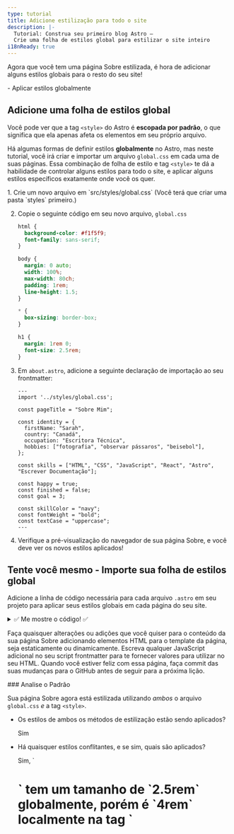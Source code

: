 ```yaml
---
type: tutorial
title: Adicione estilização para todo o site
description: |-
  Tutorial: Construa seu primeiro blog Astro —
  Crie uma folha de estilos global para estilizar o site inteiro
i18nReady: true
---
```


Agora que você tem uma página Sobre estilizada, é hora de adicionar alguns estilos globais para o resto do seu site!

<PreCheck>
  - Aplicar estilos globalmente
</PreCheck>

## Adicione uma folha de estilos global

Você pode ver que a tag `<style>` do Astro é **escopada por padrão**, o que significa que ela apenas afeta os elementos em seu próprio arquivo.

Há algumas formas de definir estilos **globalmente** no Astro, mas neste tutorial, você irá criar e importar um arquivo `global.css` em cada uma de suas páginas. Essa combinação de folha de estilo e tag `<style>` te dá a habilidade de controlar alguns estilos para todo o site, e aplicar alguns estilos específicos exatamente onde você os quer.

<Steps>
1. Crie um novo arquivo em `src/styles/global.css` (Você terá que criar uma pasta `styles` primeiro.)

2. Copie o seguinte código em seu novo arquivo, `global.css`

    ```css title="src/styles/global.css"
    html {
      background-color: #f1f5f9;
      font-family: sans-serif;
    }

    body {
      margin: 0 auto;
      width: 100%;
      max-width: 80ch;
      padding: 1rem;
      line-height: 1.5;
    }

    * {
      box-sizing: border-box;
    }

    h1 {
      margin: 1rem 0;
      font-size: 2.5rem;
    }
    ```

3. Em `about.astro`, adicione a seguinte declaração de importação ao seu frontmatter: 

    ```astro title="src/pages/about.astro" ins={2}
    ---
    import '../styles/global.css';

    const pageTitle = "Sobre Mim";

    const identity = {
      firstName: "Sarah",
      country: "Canadá",
      occupation: "Escritora Técnica",
      hobbies: ["fotografia", "observar pássaros", "beisebol"],
    };

    const skills = ["HTML", "CSS", "JavaScript", "React", "Astro", "Escrever Documentação"];

    const happy = true;
    const finished = false;
    const goal = 3;

    const skillColor = "navy";
    const fontWeight = "bold";
    const textCase = "uppercase";
    ---
    ```

4. Verifique a pré-visualização do navegador de sua página Sobre, e você deve ver os novos estilos aplicados!
</Steps>

<Box icon="puzzle-piece">

## Tente você mesmo - Importe sua folha de estilos global

Adicione a linha de código necessária para cada arquivo `.astro` em seu projeto para aplicar seus estilos globais em cada página do seu site.

<details>
<summary>✅ Me mostre o código! ✅</summary>

Adicione a seguinte declaração de importação para os outros dois arquiivos de página: `src/pages/index.astro` and `src/pages/blog.astro`

```astro title="src/pages/index.astro" ins={2}
---
import '../styles/global.css';
---
```
</details>
</Box>

Faça quaisquer alterações ou adições que você quiser para o conteúdo da sua página Sobre adicionando elementos HTML para o template da página, seja estaticamente ou dinamicamente. Escreva qualquer JavaScript adicional no seu script frontmatter para te fornecer valores para utilizar no seu HTML. Quando você estiver feliz com essa página, faça commit das suas mudanças para o GitHub antes de seguir para a próxima lição.

<Box icon="question-mark">
### Analise o Padrão

Sua página Sobre agora está estilizada utilizando *ambos* o arquivo `global.css` *e* a tag `<style>`.

- Os estilos de ambos os métodos de estilização estão sendo aplicados? 

    <p>
      <Spoiler>Sim</Spoiler>
    </p>

- Há quaisquer estilos conflitantes, e se sim, quais são aplicados?

    <p>
      <Spoiler>Sim, `<h1>` tem um tamanho de `2.5rem` globalmente, porém é `4rem` localmente na tag `<style>`. A regra local `4rem` é aplicada na página Sobre.</Spoiler>
    </p>

- Descreva como `global.css` e `<style>` trabalham juntos.

    <p>
      <Spoiler>Quando estilos conflitantes são definidos ambos globalmente e na tag `<style>` local de uma página, os estilos locais devem sobrescrever quaisquer estilos globais. (Porém, pode ter outros fatores envolvidos, então sempre inspecione visualmente o seu site para certificar-se que seus estilos estão sendo apropriadamente aplicados!)</Spoiler>
    </p>

- Como você escolheria entre declarar um estilo no arquivo `global.css` ou em uma tag `<style>`?

    <p>
      <Spoiler>Se você quer que um estilo seja aplicado por todo o site, você deve escolher utilizar o arquivo `global.css`. Porém, se você quer estilos aplicados apenas ao conteúdo HTML de um único arquivo `.astro`, e não afetar outros elementos no seu site, você deve escolher uma tag `<style>`.</Spoiler>
    </p>

</Box>



<Box icon="check-list">
## Checklist

<Checklist>
- [ ] Eu posso adicionar estilos CSS globais importando um arquivo `.css`.
</Checklist>
</Box>

### Recursos
- [Sintaxe do Astro vs JSX - comparação](/pt-br/reference/astro-syntax/#diferenças-entre-astro-e-jsx)

- [tag `<style>` do Astro](/pt-br/guides/styling/#styling-in-astro)

- [Variáveis CSS no Astro](/pt-br/guides/styling/#css-variables)



